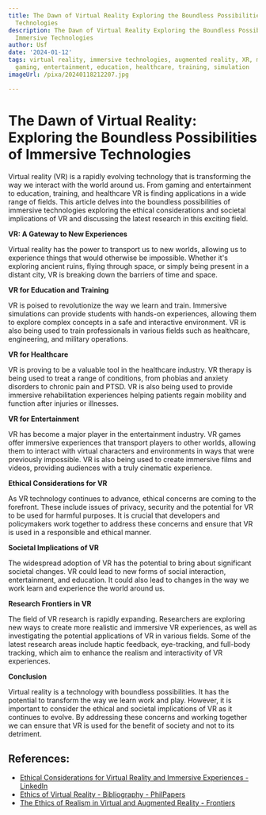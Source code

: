 ```yaml
---
title: The Dawn of Virtual Reality Exploring the Boundless Possibilities of Immersive
  Technologies
description: The Dawn of Virtual Reality Exploring the Boundless Possibilities of
  Immersive Technologies
author: Usf
date: '2024-01-12'
tags: virtual reality, immersive technologies, augmented reality, XR, metaverse, 3D,
  gaming, entertainment, education, healthcare, training, simulation
imageUrl: /pixa/20240118212207.jpg

---
```

# The Dawn of Virtual Reality:  Exploring the Boundless Possibilities of Immersive Technologies

Virtual reality  (VR) is  a rapidly evolving technology that is transforming the way we interact with the world around us. From gaming and entertainment to education, training, and healthcare VR is finding applications in a wide range of fields. This article delves into the boundless possibilities of immersive technologies exploring the ethical considerations and societal implications of VR  and  discussing  the latest research in this exciting field.

**VR:  A Gateway  to New Experiences**

Virtual reality  has the power to transport us to new worlds, allowing us to experience things that would otherwise be impossible. Whether  it's exploring ancient ruins, flying  through space, or simply being present in a distant city,  VR is breaking down the  barriers of time and space.

**VR for Education  and Training**

VR is poised to revolutionize  the way we learn and  train. Immersive simulations can provide students with hands-on experiences, allowing them to  explore complex concepts in a safe and interactive environment. VR is also being used to train professionals in various fields such as healthcare,  engineering, and military  operations.

**VR for Healthcare**

VR is proving  to  be a valuable tool in the healthcare industry. VR therapy is  being used to treat  a range of conditions, from phobias and anxiety disorders to chronic pain and PTSD. VR is also being used to provide immersive rehabilitation experiences helping patients regain mobility and function after injuries or illnesses.

**VR for  Entertainment**

VR has become a major player in the entertainment industry. VR games offer immersive experiences  that transport players to other worlds, allowing them to interact with virtual characters and environments in ways that were  previously impossible. VR is also being used to create immersive films and  videos, providing audiences with a truly cinematic experience.

**Ethical Considerations for VR**

As VR technology continues to advance, ethical concerns are coming to the  forefront. These include  issues of privacy, security and the potential  for VR to be used for harmful purposes. It is crucial that  developers and policymakers work together  to address these concerns  and ensure  that VR is used in a responsible and ethical  manner.

**Societal Implications of VR**

The widespread  adoption of VR  has the potential to bring about significant societal  changes. VR could lead to new forms of social  interaction, entertainment, and education. It  could  also lead to changes in the way we work learn and experience the world  around us.

**Research Frontiers in VR**

The field of VR research is rapidly expanding. Researchers are  exploring new ways to create  more  realistic and immersive VR experiences, as well as investigating the potential applications of VR in various fields. Some of the latest  research areas include haptic feedback, eye-tracking, and full-body tracking, which aim to  enhance the realism and interactivity of VR experiences.

**Conclusion**

Virtual reality is a technology with boundless possibilities. It  has the potential to transform the  way we learn work and play. However, it is important to consider  the ethical and  societal implications of VR as it continues to evolve. By addressing these concerns and working together we can ensure that VR is used for the benefit of society and not to its detriment.

## References:
- [Ethical Considerations for Virtual Reality and Immersive Experiences - LinkedIn](https://www.linkedin.com/pulse/ethical-considerations-virtual-reality-immersive-tatiana-fern%C3%A1ndez)
- [Ethics of Virtual Reality - Bibliography - PhilPapers](https://philpapers.org/browse/ethics-of-virtual-reality)
- [The Ethics of Realism in Virtual and Augmented Reality - Frontiers](https://www.frontiersin.org/articles/10.3389/frvir.2020.00001)
